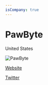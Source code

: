 ```yaml
---
isCompany: true
---
```


# PawByte

<Location>

United States

</Location>

![PawByte](./directory_images/PawByte_v1.webp)

<Website>

[Website](http://pawbyte.com)

[Twitter](https://twitter.com/Pawbyte)

</Website>
